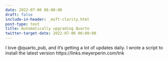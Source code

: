 ```yaml
---
date: 2022-07-06 06:00:00
draft: false
include-in-header: _msft-clarity.html
post-type: text
title: Automatically upgrading Quarto
twitter-target-date: 2022-07-06 06:00:00
---
```

I love @quarto_pub, and it's getting a lot of updates daily. I wrote a script to install the latest version https://links.meyerperin.com/tnk